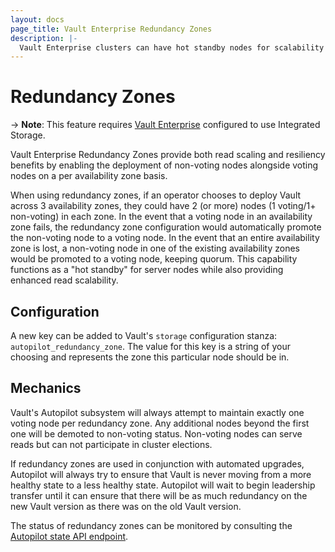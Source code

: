 ```yaml
---
layout: docs
page_title: Vault Enterprise Redundancy Zones
description: |-
  Vault Enterprise clusters can have hot standby nodes for scalability and resiliency.
---
```


# Redundancy Zones

-> **Note**: This feature requires [Vault Enterprise](https://www.hashicorp.com/products/vault/)
configured to use Integrated Storage.

Vault Enterprise Redundancy Zones provide both read scaling and resiliency benefits by enabling
the deployment of non-voting nodes alongside voting nodes on a per availability zone basis.

When using redundancy zones, if an operator chooses to deploy Vault across 3 availability zones,
they could have 2 (or more) nodes (1 voting/1+ non-voting) in each zone. In the event that a
voting node in an availability zone fails, the redundancy zone configuration would automatically
promote the non-voting node to a voting node. In the event that an entire availability zone is
lost, a non-voting node in one of the existing availability zones would be promoted to a voting
node, keeping quorum. This capability functions as a "hot standby" for server nodes while also
providing enhanced read scalability.

## Configuration
A new key can be added to Vault's `storage` configuration stanza: `autopilot_redundancy_zone`.
The value for this key is a string of your choosing and represents the zone this particular node
should be in.

## Mechanics
Vault's Autopilot subsystem will always attempt to maintain exactly one voting node per redundancy
zone. Any additional nodes beyond the first one will be demoted to non-voting status. Non-voting
nodes can serve reads but can not participate in cluster elections.

If redundancy zones are used in conjunction with automated upgrades, Autopilot will always try to
ensure that Vault is never moving from a more healthy state to a less healthy state. Autopilot will
wait to begin leadership transfer until it can ensure that there will be as much redundancy on the
new Vault version as there was on the old Vault version.

The status of redundancy zones can be monitored by consulting the [Autopilot state API endpoint](/api-docs/system/storage/raftautopilot#get-cluster-state).
